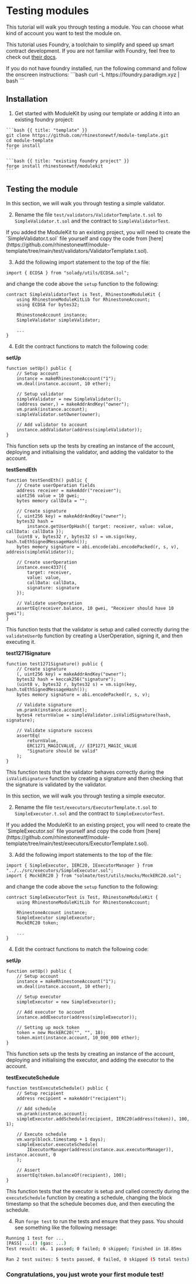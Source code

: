 # Testing modules

This tutorial will walk you through testing a module. You can choose what kind of account you want to test the module on.

This tutorial uses Foundry, a toolchain to simplify and speed up smart contract development. If you are not familiar with Foundry, feel free to check out [their docs](https://book.getfoundry.sh/).

<Note>
	If you do not have foundry installed, run the following command and follow the onscreen instructions: ```bash curl
	-L https://foundry.paradigm.xyz | bash ```
</Note>

## Installation

1. Get started with ModuleKit by using our template or adding it into an existing foundry project:

<CodeGroup title="Installation">

    ```bash {{ title: "template" }}
    git clone https://github.com/rhinestonewtf/module-template.git
    cd module-template
    forge install
    ````

    ```bash {{ title: "existing foundry project" }}
    forge install rhinestonewtf/modulekit
    ```

</CodeGroup>

## Testing the module

<Tabs>
    <TabItem label="Validator">
    In this section, we will walk you through testing a simple validator.

2. Rename the file `test/validators/ValidatorTemplate.t.sol` to `SimpleValidator.t.sol` and the contract to `SimpleValidatorTest`.

<Note>
	If you added the ModuleKit to an existing project, you will need to create the `SimpleValidator.t.sol` file yourself
	and copy the code from
	[here](https://github.com/rhinestonewtf/module-template/tree/main/test/validators/ValidatorTemplate.t.sol).
</Note>

3. Add the following import statement to the top of the file:

```solidity
import { ECDSA } from "solady/utils/ECDSA.sol";
```

and change the code above the `setup` function to the following:

```solidity
contract SimpleValidatorTest is Test, RhinestoneModuleKit {
    using RhinestoneModuleKitLib for RhinestoneAccount;
    using ECDSA for bytes32;

    RhinestoneAccount instance;
    SimpleValidator simpleValidator;

    ...
}
```

4. Edit the contract functions to match the following code:

**setUp**

```solidity
function setUp() public {
    // Setup account
    instance = makeRhinestoneAccount("1");
    vm.deal(instance.account, 10 ether);

    // Setup validator
    simpleValidator = new SimpleValidator();
    (address owner,) = makeAddrAndKey("owner");
    vm.prank(instance.account);
    simpleValidator.setOwner(owner);

    // Add validator to account
    instance.addValidator(address(simpleValidator));
}
```

This function sets up the tests by creating an instance of the account, deploying and initialising the validator, and adding the validator to the account.

**testSendEth**

```solidity
function testSendEth() public {
    // Create userOperation fields
    address receiver = makeAddr("receiver");
    uint256 value = 10 gwei;
    bytes memory callData = "";

    // Create signature
    (, uint256 key) = makeAddrAndKey("owner");
    bytes32 hash =
        instance.getUserOpHash({ target: receiver, value: value, callData: callData });
    (uint8 v, bytes32 r, bytes32 s) = vm.sign(key, hash.toEthSignedMessageHash());
    bytes memory signature = abi.encode(abi.encodePacked(r, s, v), address(simpleValidator));

    // Create userOperation
    instance.exec4337({
        target: receiver,
        value: value,
        callData: callData,
        signature: signature
    });

    // Validate userOperation
    assertEq(receiver.balance, 10 gwei, "Receiver should have 10 gwei");
}
```

This function tests that the validator is setup and called correctly during the `validateUserOp` function by creating a UserOperation, signing it, and then executing it.

**test1271Signature**

```solidity
function test1271Signature() public {
    // Create signature
    (, uint256 key) = makeAddrAndKey("owner");
    bytes32 hash = keccak256("signature");
    (uint8 v, bytes32 r, bytes32 s) = vm.sign(key, hash.toEthSignedMessageHash());
    bytes memory signature = abi.encodePacked(r, s, v);

    // Validate signature
    vm.prank(instance.account);
    bytes4 returnValue = simpleValidator.isValidSignature(hash, signature);

    // Validate signature success
    assertEq(
        returnValue,
        ERC1271_MAGICVALUE, // EIP1271_MAGIC_VALUE
        "Signature should be valid"
    );
}
```

This function tests that the validator behaves correctly during the `isValidSignature` function by creating a signature and then checking that the signature is validated by the validator.

</TabItem>

<TabItem label="Executor">
In this section, we will walk you through testing a simple executor.

2. Rename the file `test/executors/ExecutorTemplate.t.sol` to `SimpleExecutor.t.sol` and the contract to `SimpleExecutorTest`.

<Note>
	If you added the ModuleKit to an existing project, you will need to create the `SimpleExecutor.sol` file yourself
	and copy the code from
	[here](https://github.com/rhinestonewtf/module-template/tree/main/test/executors/ExecutorTemplate.t.sol).
</Note>

3. Add the following import statements to the top of the file:

```solidity
import { SimpleExecutor, IERC20, IExecutorManager } from "../../src/executors/SimpleExecutor.sol";
import { MockERC20 } from "solmate/test/utils/mocks/MockERC20.sol";
```

and change the code above the `setup` function to the following:

```solidity
contract SimpleExecutorTest is Test, RhinestoneModuleKit {
    using RhinestoneModuleKitLib for RhinestoneAccount;

    RhinestoneAccount instance;
    SimpleExecutor simpleExecutor;
    MockERC20 token;

    ...
}
```

4. Edit the contract functions to match the following code:

**setUp**

```solidity
function setUp() public {
    // Setup account
    instance = makeRhinestoneAccount("1");
    vm.deal(instance.account, 10 ether);

    // Setup executor
    simpleExecutor = new SimpleExecutor();

    // Add executor to account
    instance.addExecutor(address(simpleExecutor));

    // Setting up mock token
    token = new MockERC20("", "", 18);
    token.mint(instance.account, 10_000_000 ether);
}
```

This function sets up the tests by creating an instance of the account, deploying and initialising the executor, and adding the executor to the account.

**testExecuteSchedule**

```solidity
function testExecuteSchedule() public {
    // Setup recipient
    address recipient = makeAddr("recipient");

    // Add schedule
    vm.prank(instance.account);
    simpleExecutor.addSchedule(recipient, IERC20(address(token)), 100, 1);

    // Execute schedule
    vm.warp(block.timestamp + 1 days);
    simpleExecutor.executeSchedule(
        IExecutorManager(address(instance.aux.executorManager)), instance.account, 0
    );

    // Assert
    assertEq(token.balanceOf(recipient), 100);
}
```

This function tests that the executor is setup and called correctly during the `executeSchedule` function by creating a schedule, changing the block timestamp so that the schedule becomes due, and then executing the schedule.

</TabItem>

</Tabs>

4. Run `forge test` to run the tests and ensure that they pass. You should see something like the following message:

```bash {{title: "response"}}
Running 1 test for ...
[PASS] ...() (gas: ...)
Test result: ok. 1 passed; 0 failed; 0 skipped; finished in 18.85ms

Ran 2 test suites: 5 tests passed, 0 failed, 0 skipped (5 total tests)
```

### Congratulations, you just wrote your first module test!
